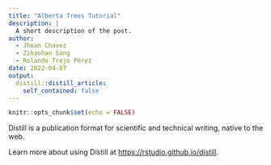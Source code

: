 ```yaml
---
title: "Alberta Trees Tutorial"
description: |
  A short description of the post.
author:
  - Jhoan Chavez
  - Zihaohan Sang
  - Rolando Trejo Pérez
date: 2022-04-07
output:
  distill::distill_article:
    self_contained: false
---
```



```r
knitr::opts_chunk$set(echo = FALSE)
```

Distill is a publication format for scientific and technical writing, native to the web.

Learn more about using Distill at <https://rstudio.github.io/distill>.


